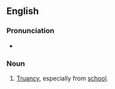==English==

===Pronunciation===
* {{rhymes|ʊki|lang=en}}

===Noun===
{{en-noun|-}}

# [[truancy|Truancy]], especially from [[school]].